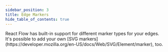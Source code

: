 ```yaml
---
sidebar_position: 3
title: Edge Markers
hide_table_of_contents: true
---
```



<ExampleLayout>
React Flow has built-in support for different marker types for your edges. It's possible to add your own [SVG markers](https://developer.mozilla.org/en-US/docs/Web/SVG/Element/marker), too.

<CodeViewer codePath="example-flows/Markers" />
</ExampleLayout>
